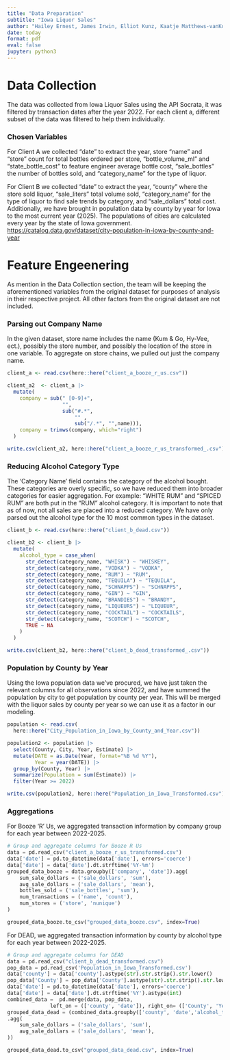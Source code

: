 ```yaml
---
title: "Data Preparation"
subtitle: "Iowa Liquor Sales"
author: "Hailey Ernest, James Irwin, Elliot Kunz, Kaatje Matthews-vanKoetsveld"
date: today
format: pdf
eval: false
jupyter: python3
---
```


# Data Collection

The data was collected from Iowa Liquor Sales using the API Socrata, it was filtered by transaction dates after the year 2022. For each client a, different subset of the data was filtered to help them individually.

### Chosen Variables

For Client A we collected “date” to extract the year, store “name” and “store” count for total bottles ordered per store, “bottle_volume_ml” and “state_bottle_cost” to feature engineer average bottle cost, “sale_bottles” the number of bottles sold, and “category_name” for the type of liquor.

For Client B we collected “date” to extract the year, “county” where the store sold liquor, “sale_liters” total volume sold, “category_name” for the type of liquor to find sale trends by category, and “sale_dollars” total cost. Additionally, we have brought in population data by county by year for Iowa to the most current year (2025). The populations of cities are calculated every year by the state of Iowa government. <https://catalog.data.gov/dataset/city-population-in-iowa-by-county-and-year>

# Feature Engeenering

As mention in the Data Collection section, the team will be keeping the aforementioned variables from the original dataset for purposes of analysis in their respective project. All other factors from the original dataset are not included.

### Parsing out Company Name

In the given dataset, store name includes the name (Kum & Go, Hy-Vee, ect.), possibly the store number, and possibly the location of the store in one variable. To aggregate on store chains, we pulled out just the company name.

```r
client_a <- read.csv(here::here("client_a_booze_r_us.csv"))

client_a2  <- client_a |>
  mutate(
    company = sub(" [0-9]+",
                  "",
                  sub("#.*",
                      "" ,
                      sub("/.*", "",name))),
    company = trimws(company, which="right")
  )

write.csv(client_a2, here::here("client_a_booze_r_us_transformed_.csv"))
```

### Reducing Alcohol Category Type

The ‘Category Name’ field contains the category of the alcohol bought. These categories are overly specific, so we have reduced them into broader categories for easier aggregation. For example: “WHITE RUM” and “SPICED RUM” are both put in the “RUM” alcohol category. It is important to note that as of now, not all sales are placed into a reduced category. We have only parsed out the alcohol type for the 10 most common types in the dataset.

```r
client_b <- read.csv(here::here("client_b_dead.csv"))

client_b2 <- client_b |>
  mutate(
    alcohol_type = case_when(
      str_detect(category_name, "WHISK") ~ "WHISKEY",
      str_detect(category_name, "VODKA") ~ "VODKA",
      str_detect(category_name, "RUM") ~ "RUM",
      str_detect(category_name, "TEQUILA") ~ "TEQUILA",
      str_detect(category_name, "SCHNAPPS") ~ "SCHNAPPS",
      str_detect(category_name, "GIN") ~ "GIN",
      str_detect(category_name, "BRANDIES") ~ "BRANDY",
      str_detect(category_name, "LIQUEURS") ~ "LIQUEUR",
      str_detect(category_name, "COCKTAIL") ~ "COCKTAILS",
      str_detect(category_name, "SCOTCH") ~ "SCOTCH",
      TRUE ~ NA
    )
  )

write.csv(client_b2, here::here("client_b_dead_transformed_.csv"))
```

### Population by County by Year

Using the Iowa population data we've procured, we have just taken the relevant columns for all observations since 2022, and have summed the population by city to get population by county per year. This will be merged with the liquor sales by county per year so we can use it as a factor in our modeling.

```r
population <- read.csv(
  here::here("City_Population_in_Iowa_by_County_and_Year.csv"))

population2 <- population |>
  select(County, City, Year, Estimate) |>
  mutate(DATE = as.Date(Year, format="%B %d %Y"),
         Year = year(DATE)) |>
  group_by(County, Year) |>
  summarize(Population = sum(Estimate)) |>
  filter(Year >= 2022)

write.csv(population2, here::here("Population_in_Iowa_Transformed.csv"))
```

### Aggregations

For Booze 'R' Us, we aggregated transaction information by company group for each year between 2022-2025.

```python
# Group and aggregate columns for Booze R Us
data = pd.read_csv("client_a_booze_r_us_transformed.csv")
data['date'] = pd.to_datetime(data['date'], errors='coerce')
data['date'] = data['date'].dt.strftime('%Y-%m')
grouped_data_booze = data.groupby(['company', 'date']).agg(
    sum_sale_dollars = ('sale_dollars', 'sum'),
    avg_sale_dollars = ('sale_dollars', 'mean'),
    bottles_sold = ('sale_bottles', 'sum'),
    num_transactions = ('name', 'count'),
    num_stores = ('store', 'nunique')
)

grouped_data_booze.to_csv("grouped_data_booze.csv", index=True)
```

For DEAD, we aggregated transaction information by county by alcohol type for each year between 2022-2025.

```python
# Group and aggregate columns for DEAD
data = pd.read_csv("client_b_dead_transformed.csv")
pop_data = pd.read_csv('Population_in_Iowa_Transformed.csv')
data['county'] = data['county'].astype(str).str.strip().str.lower()
pop_data['County'] = pop_data['County'].astype(str).str.strip().str.lower()
data['date'] = pd.to_datetime(data['date'], errors='coerce')
data['date'] = data['date'].dt.strftime('%Y').astype(int)
combined_data =  pd.merge(data, pop_data, 
              left_on = (['county', 'date']), right_on= (['County', 'Year']))
grouped_data_dead = (combined_data.groupby(['county', 'date','alcohol_type'])
.agg(
    sum_sale_dollars = ('sale_dollars', 'sum'),
    avg_sale_dollars = ('sale_dollars', 'mean'),
))

grouped_data_dead.to_csv("grouped_data_dead.csv", index=True)
```